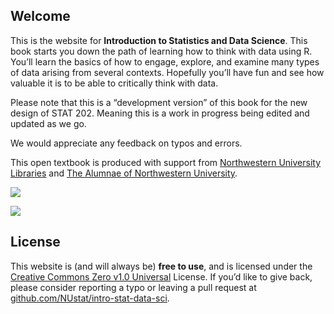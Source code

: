 ## Welcome {.unnumbered}

This is the website for **Introduction to Statistics and Data Science**. This book starts you down the path of learning how to think with data using R. You'll learn the basics of how to engage, explore, and examine many types of data arising from several contexts. Hopefully you'll have fun and see how valuable it is to be able to critically think with data.

::: callout-warning
Please note that this is a "development version" of this book for the new design of STAT 202. Meaning this is a work in progress being edited and updated as we go.

We would appreciate any feedback on typos and errors.
:::

This open textbook is produced with support from [Northwestern University Libraries](https://www.library.northwestern.edu/) and [The Alumnae of Northwestern University](https://www.nualumnae.org/).

::: {layout-ncol=2}
[![](images/logos/nu-libraries.png)](https://www.library.northwestern.edu/)

[![](images/logos/alumnae_post_cent_logo.jpeg)](https://www.nualumnae.org/)
:::

## License

This website is (and will always be) **free to use**, and is licensed under the [Creative Commons Zero v1.0 Universal](https://creativecommons.org/publicdomain/zero/1.0/) License. If you'd like to give back, please consider reporting a typo or leaving a pull request at [github.com/NUstat/intro-stat-data-sci](https://github.com/NUstat/intro-stat-data-sci).
